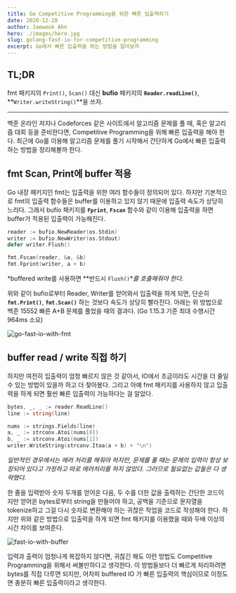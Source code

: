 ```yaml
---
title: Go Competitive Programming을 위한 빠른 입출력하기
date: 2020-12-28
author: Jaewook Ahn
hero: ./images/hero.jpg
slug: golang-fast-io-for-competitive-programming
excerpt: Go에서 빠른 입출력을 하는 방법을 알아보자
---
```


## TL;DR

fmt 패키지의 `Print()`, `Scan()` 대신 **bufio** 패키지의 **`Reader.readLine()`**, **`Writer.writeString()`**을 쓰자.

---

백준 온라인 저지나 Codeforces 같은 사이트에서 알고리즘 문제를 풀 때, 혹은 알고리즘 대회 등을 준비한다면, Competitive Programming을 위해 빠른 입출력을 해야 한다. 최근에 Go를 이용해 알고리즘 문제를 풀기 시작해서 간단하게 Go에서 빠른 입출력 하는 방법을 정리해볼까 한다.

## fmt Scan, Print에 buffer 적용

Go 내장 패키지인 fmt는 입출력을 위한 여러 함수들이 정의되어 있다. 하지만 기본적으로 fmt의 입출력 함수들은 buffer를 이용하고 있지 않기 때문에 입출력 속도가 상당히 느리다. 그래서 bufio 패키지를 **`Fprint`**, **`Fscan`** 함수와 같이 이용해 입출력을 하면 buffer가 적용된 입출력이 가능해진다.

```go
reader := bufio.NewReader(os.Stdin)
writer := bufio.NewWriter(os.Stdout)
defer writer.Flush()

fmt.Fscan(reader, &a, &b)
fmt.Fprint(writer, a + b)
```

*buffered write를 사용하면 **반드시 `Flush()`**를 호출해줘야 한다.*

위와 같이 bufio로부터 Reader, Writer를 얻어와서 입출력을 하게 되면, 단순히 **`fmt.Print()`**, **`fmt.Scan()`** 하는 것보다 속도가 상당히 빨라진다. 아래는 위 방법으로 백준 15552 빠른 A+B 문제를 풀었을 때의 결과다. (Go 1.15.3 기준 최대 수행시간 964ms 소요)

![go-fast-io-with-fmt](./images/go-fast-io-with-fmt.png)

## buffer read / write 직접 하기

하지만 여전히 입출력이 엄청 빠르지 않은 것 같아서, IO에서 조금이라도 시간을 더 줄일 수 있는 방법이 있을까 하고 더 찾아봈다. 그리고 아예 fmt 패키지를 사용하지 않고 입출력을 하게 되면 훨씬 빠른 입출력이 가능하다는 걸 알았다.

```go
bytes, _, _ := reader.ReadLine()
line := string(line)

nums := strings.Fields(line)
a, _ := strconv.Atoi(nums[0])
b, _ := strconv.Atoi(nums[1])
writer.WriteString(strconv.Itoa(a + b) + "\n")
```

*일반적인 경우에서는 에러 처리를 해줘야 하지만, 문제를 풀 때는 문제의 입력이 항상 보장되어 있다고 가정하고 따로 에러처리를 하지 않았다. 그러므로 필요없는 값들은 다 생략했다.*

한 줄을 입력받아 숫자 두개를 얻어온 다음, 두 수를 더한 값을 출력하는 간단한 코드이지만 얻어온 bytes로부터 string을 만들어야 하고, 공백을 기준으로 문자열을 tokenize하고 그걸 다시 숫자로 변환해야 하는 귀찮은 작업을 코드로 작성해야 한다. 하지만 위와 같은 방법으로 입출력을 하게 되면 fmt 패키지를 이용했을 때와 두배 이상의 시간 차이를 보여준다.

![fast-io-with-buffer](./images/fast-io-with-buffer.png)

입력과 출력이 엄청나게 복잡하지 않다면, 귀찮긴 해도 이런 방법도 Competitive Programming을 위해서 써볼만하다고 생각한다. 이 방법들보다 더 빠르게 처리하려면 bytes를 직접 다루면 되지만, 어차피 buffered IO 가 빠른 입출력의 핵심이므로 이정도면 충분히 빠른 입출력이라고 생각한다.